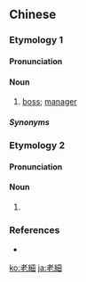 {{also|老细}}
==Chinese==

===Etymology 1===
{{zh-forms|s=老细|alt=老世}}

====Pronunciation====
{{zh-pron
|c=lou5 sai3
|cat=n
}}

====Noun====
{{zh-noun}}

# {{lb|zh|Cantonese}} [[boss]]; [[manager]]

=====Synonyms=====
{{zh-dial|老闆}}

===Etymology 2===
{{zh-forms|s=老细}}

====Pronunciation====
{{zh-pron
|mn=láu-sè/láu-sòe
|cat=n
}}

====Noun====
{{zh-noun}}

# {{lb|zh|Min Nan}} {{non-gloss definition|A term used to refer to a familiar younger than the speaker.}}

===References===
* {{R:nan:tdj|38230|v=2|p=939}}

[[ko:老細]]
[[ja:老細]]